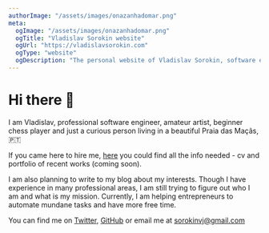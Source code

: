 ```yaml
---
authorImage: "/assets/images/onazanhadomar.png"
meta:
  ogImage: "/assets/images/onazanhadomar.png"
  ogTitle: "Vladislav Sorokin website"
  ogUrl: "https://vladislavsorokin.com"
  ogType: "website"
  ogDescription: "The personal website of Vladislav Sorokin, software engineer."
---
```


# Hi there 👋

I am Vladislav, professional software engineer, amateur artist,
beginner chess player and just a curious person living in a beautiful
Praia das Maçãs, 🇵🇹

If you came here to hire me, [here](/assets/images/Vladislav_Sorokin_CV.pdf) you could find
all the info needed - cv and portfolio of recent works (coming soon).

I am also planning to write to my blog about my interests.
Though I have experience in many professional areas, I am still trying to figure out who I am
and what is my mission. Currently, I am helping entrepreneurs to automate mundane
tasks and have more free time.

You can find me on [Twitter](twitter.com/sorokinvj),
[GitHub](github.com/sorokinvj) or email me at <sorokinvj@gmail.com>
